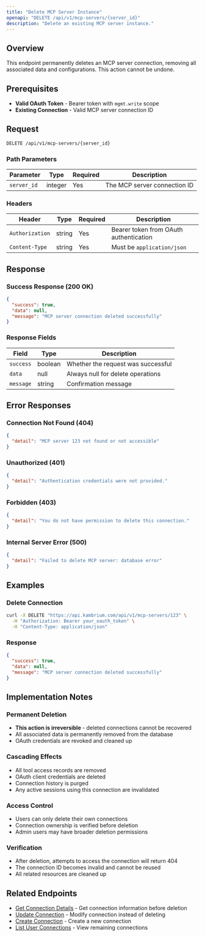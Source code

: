 ```yaml
---
title: "Delete MCP Server Instance"
openapi: "DELETE /api/v1/mcp-servers/{server_id}"
description: "Delete an existing MCP server instance."
---
```


## Overview

This endpoint permanently deletes an MCP server connection, removing all associated data and configurations. This action cannot be undone.

## Prerequisites

- **Valid OAuth Token** - Bearer token with `mgmt.write` scope
- **Existing Connection** - Valid MCP server connection ID

## Request

```bash
DELETE /api/v1/mcp-servers/{server_id}
```

### Path Parameters

| Parameter   | Type    | Required | Description                  |
| ----------- | ------- | -------- | ---------------------------- |
| `server_id` | integer | Yes      | The MCP server connection ID |

### Headers

| Header          | Type   | Required | Description                            |
| --------------- | ------ | -------- | -------------------------------------- |
| `Authorization` | string | Yes      | Bearer token from OAuth authentication |
| `Content-Type`  | string | Yes      | Must be `application/json`             |

## Response

### Success Response (200 OK)

```json
{
  "success": true,
  "data": null,
  "message": "MCP server connection deleted successfully"
}
```

### Response Fields

| Field     | Type    | Description                        |
| --------- | ------- | ---------------------------------- |
| `success` | boolean | Whether the request was successful |
| `data`    | null    | Always null for delete operations  |
| `message` | string  | Confirmation message               |

## Error Responses

### Connection Not Found (404)

```json
{
  "detail": "MCP server 123 not found or not accessible"
}
```

### Unauthorized (401)

```json
{
  "detail": "Authentication credentials were not provided."
}
```

### Forbidden (403)

```json
{
  "detail": "You do not have permission to delete this connection."
}
```

### Internal Server Error (500)

```json
{
  "detail": "Failed to delete MCP server: database error"
}
```

## Examples

### Delete Connection

```bash
curl -X DELETE "https://api.kambrium.com/api/v1/mcp-servers/123" \
  -H "Authorization: Bearer your_oauth_token" \
  -H "Content-Type: application/json"
```

### Response

```json
{
  "success": true,
  "data": null,
  "message": "MCP server connection deleted successfully"
}
```

## Implementation Notes

### Permanent Deletion

- **This action is irreversible** - deleted connections cannot be recovered
- All associated data is permanently removed from the database
- OAuth credentials are revoked and cleaned up

### Cascading Effects

- All tool access records are removed
- OAuth client credentials are deleted
- Connection history is purged
- Any active sessions using this connection are invalidated

### Access Control

- Users can only delete their own connections
- Connection ownership is verified before deletion
- Admin users may have broader deletion permissions

### Verification

- After deletion, attempts to access the connection will return 404
- The connection ID becomes invalid and cannot be reused
- All related resources are cleaned up

## Related Endpoints

- [Get Connection Details](/api-reference/mcp-servers/get) - Get connection information before deletion
- [Update Connection](/api-reference/mcp-servers/update) - Modify connection instead of deleting
- [Create Connection](/api-reference/mcp-servers/create) - Create a new connection
- [List User Connections](/api-reference/mcp-servers/list) - View remaining connections
